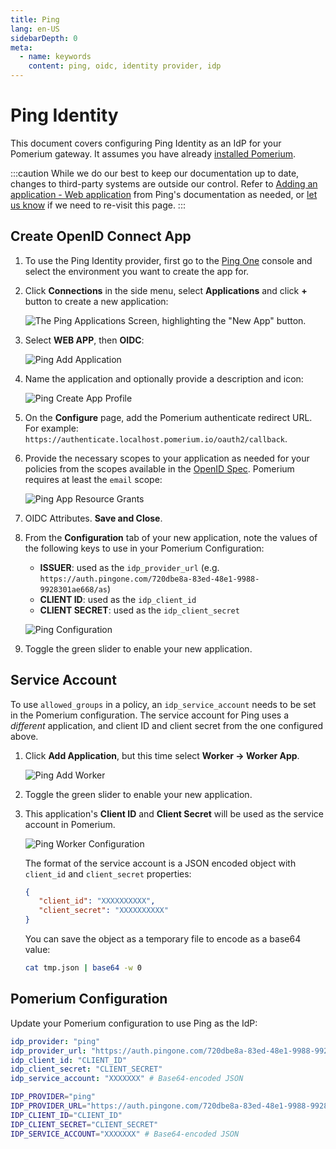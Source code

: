 ```yaml
---
title: Ping
lang: en-US
sidebarDepth: 0
meta:
  - name: keywords
    content: ping, oidc, identity provider, idp
---
```



# Ping Identity

This document covers configuring Ping Identity as an IdP for your Pomerium gateway. It assumes you have already [installed Pomerium](/docs/install/).

:::caution
While we do our best to keep our documentation up to date, changes to third-party systems are outside our control. Refer to [Adding an application - Web application](https://docs.pingidentity.com/bundle/p14c/page/lyd1583255784891.html) from Ping's documentation as needed, or [let us know](https://github.com/pomerium/pomerium/issues/new?assignees=&labels=&template=bug_report.md) if we need to re-visit this page.
:::

## Create OpenID Connect App

1. To use the Ping Identity provider, first go to the [Ping One](https://www.pingidentity.com/en/account/sign-on.html) console and select the environment you want to create the app for.

1. Click **Connections** in the side menu, select **Applications** and click **+** button to create a new application:

   ![The Ping Applications Screen, highlighting the "New App" button.](./img/ping/ping-new-app.png)

1. Select **WEB APP**, then **OIDC**:

   ![Ping Add Application](./img/ping/ping-add-application.png)

1. Name the application and optionally provide a description and icon:

   ![Ping Create App Profile](./img/ping/ping-app-profile.png)

1. On the **Configure** page, add the Pomerium authenticate redirect URL. For example: `https://authenticate.localhost.pomerium.io/oauth2/callback`.

1. Provide the necessary scopes to your application as needed for your policies from the scopes available in the [OpenID Spec](https://openid.net/specs/openid-connect-core-1_0.html#ScopeClaims). Pomerium requires at least the `email` scope:

   ![Ping App Resource Grants](./img/ping/ping-app-grants.png)

1. OIDC Attributes. **Save and Close**.

1. From the **Configuration** tab of your new application, note the values of the following keys to use in your Pomerium Configuration:

   * **ISSUER**: used as the `idp_provider_url` (e.g. `https://auth.pingone.com/720dbe8a-83ed-48e1-9988-9928301ae668/as`)
   * **CLIENT ID**: used as the `idp_client_id`
   * **CLIENT SECRET**: used as the `idp_client_secret`

   ![Ping Configuration](./img/ping/ping-configuration.png)

1. Toggle the green slider to enable your new application.

## Service Account

To use `allowed_groups` in a policy, an `idp_service_account` needs to be set in the Pomerium configuration. The service account for Ping uses a *different* application, and client ID and client secret from the one configured above.

1. Click **Add Application**, but this time select **Worker → Worker App**.

   ![Ping Add Worker](./img/ping/ping-add-worker.png)

1. Toggle the green slider to enable your new application.

1. This application's **Client ID** and **Client Secret** will be used as the service account in Pomerium.

   ![Ping Worker Configuration](./img/ping/ping-worker-configuration.png)

   The format of the service account is a JSON encoded object with `client_id` and `client_secret` properties:

   ```json
   {
      "client_id": "XXXXXXXXXX",
      "client_secret": "XXXXXXXXXX"
   }
   ```

   You can save the object as a temporary file to encode as a base64 value:

   ```bash
   cat tmp.json | base64 -w 0
   ```

## Pomerium Configuration

Update your Pomerium configuration to use Ping as the IdP:

<Tabs>
<TabItem value="config.yaml" label="config.yaml">

```yaml
idp_provider: "ping"
idp_provider_url: "https://auth.pingone.com/720dbe8a-83ed-48e1-9988-9928301ae668/as"
idp_client_id: "CLIENT_ID"
idp_client_secret: "CLIENT_SECRET"
idp_service_account: "XXXXXXX" # Base64-encoded JSON
```

</TabItem>
<TabItem value="Environment Variables" label="Environment Variables">

```bash
IDP_PROVIDER="ping"
IDP_PROVIDER_URL="https://auth.pingone.com/720dbe8a-83ed-48e1-9988-9928301ae668/as"
IDP_CLIENT_ID="CLIENT_ID"
IDP_CLIENT_SECRET="CLIENT_SECRET"
IDP_SERVICE_ACCOUNT="XXXXXXX" # Base64-encoded JSON
```

</TabItem>
</Tabs>